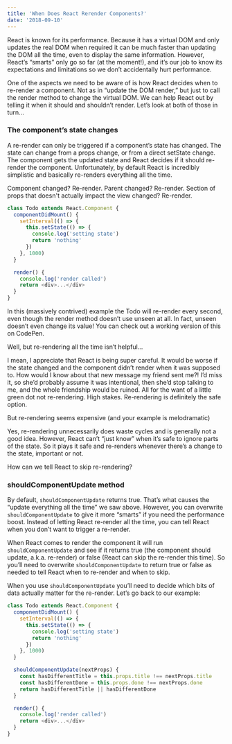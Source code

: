 ```yaml
---
title: 'When Does React Rerender Components?'
date: '2018-09-10'
---
```


React is known for its performance. Because it has a virtual DOM and only updates the real DOM when required it can be much faster than updating the DOM all the time, even to display the same information. However, React’s “smarts” only go so far (at the moment!), and it’s our job to know its expectations and limitations so we don’t accidentally hurt performance.

One of the aspects we need to be aware of is how React decides when to re-render a component. Not as in “update the DOM render,” but just to call the render method to change the virtual DOM. We can help React out by telling it when it should and shouldn’t render. Let’s look at both of those in turn...

### The component’s state changes

A re-render can only be triggered if a component’s state has changed. The state can change from a props change, or from a direct setState change. The component gets the updated state and React decides if it should re-render the component. Unfortunately, by default React is incredibly simplistic and basically re-renders everything all the time.

Component changed? Re-render. Parent changed? Re-render. Section of props that doesn't actually impact the view changed? Re-render.

```js
class Todo extends React.Component {
  componentDidMount() {
    setInterval(() => {
      this.setState(() => {
        console.log('setting state')
        return 'nothing'
      })
    }, 1000)
  }

  render() {
    console.log('render called')
    return <div>...</div>
  }
}
```

In this (massively contrived) example the Todo will re-render every second, even though the render method doesn’t use unseen at all. In fact, unseen doesn’t even change its value! You can check out a working version of this on CodePen.

Well, but re-rendering all the time isn’t helpful...

I mean, I appreciate that React is being super careful. It would be worse if the state changed and the component didn’t render when it was supposed to. How would I know about that new message my friend sent me?! I’d miss it, so she’d probably assume it was intentional, then she’d stop talking to me, and the whole friendship would be ruined. All for the want of a little green dot not re-rendering. High stakes. Re-rendering is definitely the safe option.

But re-rendering seems expensive (and your example is melodramatic)

Yes, re-rendering unnecessarily does waste cycles and is generally not a good idea. However, React can’t “just know” when it’s safe to ignore parts of the state. So it plays it safe and re-renders whenever there’s a change to the state, important or not.

How can we tell React to skip re-rendering?

### shouldComponentUpdate method

By default, `shouldComponentUpdate` returns true. That’s what causes the “update everything all the time” we saw above. However, you can overwrite `shouldComponentUpdate` to give it more “smarts” if you need the performance boost. Instead of letting React re-render all the time, you can tell React when you don’t want to trigger a re-render.

When React comes to render the component it will run `shouldComponentUpdate` and see if it returns true (the component should update, a.k.a. re-render) or false (React can skip the re-render this time). So you’ll need to overwrite `shouldComponentUpdate` to return true or false as needed to tell React when to re-render and when to skip.

When you use `shouldComponentUpdate` you’ll need to decide which bits of data actually matter for the re-render. Let’s go back to our example:

```js
class Todo extends React.Component {
  componentDidMount() {
    setInterval(() => {
      this.setState(() => {
        console.log('setting state')
        return 'nothing'
      })
    }, 1000)
  }

  shouldComponentUpdate(nextProps) {
    const hasDifferentTitle = this.props.title !== nextProps.title
    const hasDifferentDone = this.props.done !== nextProps.done
    return hasDifferentTitle || hasDifferentDone
  }

  render() {
    console.log('render called')
    return <div>...</div>
  }
}
```
